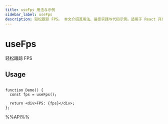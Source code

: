 ```yaml
---
title: useFps 用法与示例
sidebar_label: useFps
description: 轻松跟踪 FPS。 本文介绍其用法、最佳实践与代码示例。适用于 React 开发中需要处理副作用的场景。
---
```

# useFps

轻松跟踪 FPS

## Usage

```tsx live

function Demo() {
  const fps = useFps();

  return <div>FPS: {fps}</div>;
};

```

%%API%%